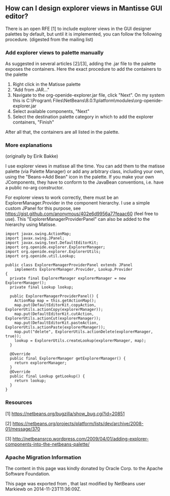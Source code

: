 <!--

    Licensed to the Apache Software Foundation (ASF) under one
    or more contributor license agreements.  See the NOTICE file
    distributed with this work for additional information
    regarding copyright ownership.  The ASF licenses this file
    to you under the Apache License, Version 2.0 (the
    "License"); you may not use this file except in compliance
    with the License.  You may obtain a copy of the License at

      http://www.apache.org/licenses/LICENSE-2.0

    Unless required by applicable law or agreed to in writing,
    software distributed under the License is distributed on an
    "AS IS" BASIS, WITHOUT WARRANTIES OR CONDITIONS OF ANY
    KIND, either express or implied.  See the License for the
    specific language governing permissions and limitations
    under the License.

-->

==How can I design explorer views in Mantisse GUI editor?==
There is an open RFE [1] to include explorer views in the GUI designer palettes by default, but until it is implemented, you can follow the following procedure. (digested from the mailing list)

===Add explorer views to palette manually===

As suggested in several articles [2]/[3], adding the .jar
file to the palette exposes the containers. Here the exact procedure to add the containers to the palette

# Right click in the Matisse palette
#"Add from JAR..."
# Navigate to the org-openide-explorer.jar file, click "Next". On my system this is C:\Program\ Files\NetBeans\8.0.1\platform\modules\org-openide-explorer.jar
# Select available components, "Next"
# Select the destination palette category in which to add the explorer containers, "Finish"

After all that, the containers are all listed in the palette.


===More explanations ===
(originally by Eirik Bakke)

I use explorer views in matisse all the time. You can add them to the
matisse palette (via Palette Manager) or add any arbitrary class,
including your own, using the "Beans->Add Bean" icon in the palette. If
you make your own JComponents, they have to conform to the JavaBean
conventions, i.e. have a public no-arg constructor.

For explorer views to work correctly, there must be an
ExplorerManager.Provider in the component hierarchy. I use a simple custom
JPanel for this purpose, see
https://gist.github.com/anonymous/402e6d9956a77feaac60 (feel free to use).
This "ExplorerManagerProviderPanel" can also be added to the hierarchy
using Matisse.

<pre>
import javax.swing.ActionMap;
import javax.swing.JPanel;
import javax.swing.text.DefaultEditorKit;
import org.openide.explorer.ExplorerManager;
import org.openide.explorer.ExplorerUtils;
import org.openide.util.Lookup;

public class ExplorerManagerProviderPanel extends JPanel
    implements ExplorerManager.Provider, Lookup.Provider
{
  private final ExplorerManager explorerManager = new ExplorerManager();
  private final Lookup lookup;

  public ExplorerManagerProviderPanel() {
    ActionMap map = this.getActionMap();
    map.put(DefaultEditorKit.copyAction, ExplorerUtils.actionCopy(explorerManager));
    map.put(DefaultEditorKit.cutAction, ExplorerUtils.actionCut(explorerManager));
    map.put(DefaultEditorKit.pasteAction, ExplorerUtils.actionPaste(explorerManager));
    map.put("delete", ExplorerUtils.actionDelete(explorerManager, true));
    lookup = ExplorerUtils.createLookup(explorerManager, map);
  }

  @Override
  public final ExplorerManager getExplorerManager() {
    return explorerManager;
  }
  @Override
  public final Lookup getLookup() {
    return lookup;
  }
}
</pre>
===Resources===
[1] https://netbeans.org/bugzilla/show_bug.cgi?id=20851

[2] https://netbeans.org/projects/platform/lists/dev/archive/2008-01/message/370

[3] http://netbeansrcp.wordpress.com/2009/04/01/adding-explorer-components-into-the-netbeans-palette/

===Apache Migration Information===

The content in this page was kindly donated by Oracle Corp. to the
Apache Software Foundation.

This page was exported from , 
that last modified by NetBeans user Markiewb 
on 2014-11-23T11:36:09Z.

